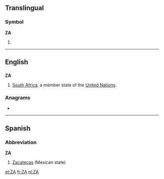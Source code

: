 {{also|Appendix:Variations of "za"}}
==Translingual==

===Symbol===
'''ZA'''

# {{SI-unit-abb|zetta|ampere|[[electrical current]]}}

----

==English==

==={{abbreviation}}===
'''ZA'''

# [[South Africa]], a member state of the [[United Nations]].

===Anagrams===
* {{alphagram|[[AZ#English|AZ]]}} 


----

==Spanish==

===Abbreviation===
'''ZA'''

# [[Zacatecas]] (Mexican state)

[[et:ZA]]
[[fr:ZA]]
[[nl:ZA]]